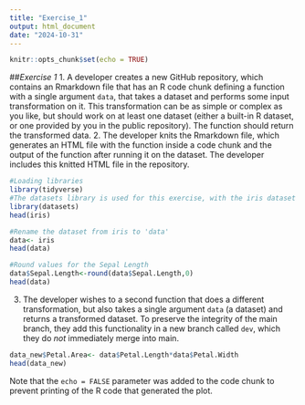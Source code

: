 ```yaml
---
title: "Exercise_1"
output: html_document
date: "2024-10-31"
---
```


```r
knitr::opts_chunk$set(echo = TRUE)
```

##*Exercise 1*
1. A developer creates a new GitHub repository, which contains an Rmarkdown file that has an R code chunk defining a function with a single argument `data`, that takes a dataset and performs some input transformation on it. This transformation can be as simple or complex as you like, but should work on at least one dataset (either a built-in R dataset, or one provided by you in the public repository). The function should return the transformed data.
2. The developer knits the Rmarkdown file, which generates an HTML file with the function inside a code chunk and the output of the function after running it on the dataset. The developer includes this knitted HTML file in the repository.
```r
#Loading libraries
library(tidyverse)
#The datasets library is used for this exercise, with the iris dataset  for the following exercise
library(datasets)
head(iris)

#Rename the dataset from iris to 'data'
data<- iris
head(data)

#Round values for the Sepal Length
data$Sepal.Length<-round(data$Sepal.Length,0)
head(data)

```

3. The developer wishes to a second function that does a different transformation, but also takes a single argument `data` (a dataset) and returns a transformed dataset. To preserve the integrity of the main branch, they add this functionality in a new branch called `dev`, which they do *not* immediately merge into main.

```r
data_new$Petal.Area<- data$Petal.Length*data$Petal.Width
head(data_new)

```





Note that the `echo = FALSE` parameter was added to the code chunk to prevent printing of the R code that generated the plot.
